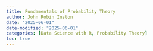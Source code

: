 ```yaml
---
title: Fundamentals of Probability Theory
author: John Robin Inston
date: "2025-06-01"
date-modified: "2025-06-01"
categories: [Data Science with R, Probability Theory]
toc: true
---
```




